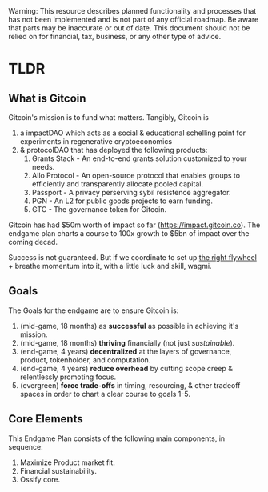
<Callout type="warning">
  Warning: This resource describes planned functionality and processes that has
  not been implemented and is not part of any official roadmap. Be aware that parts may be inaccurate or out of
  date.  This document should not be relied on for financial, tax, business, or any other type of advice.
</Callout>

# TLDR

## What is Gitcoin

Gitcoin's mission is to fund what matters.  Tangibly, Gitcoin is 

1. a impactDAO which acts as a social & educational schelling point for experiments in regenerative cryptoeconomics 
2. & protocolDAO that has deployed the following products:
    1. Grants Stack - An end-to-end grants solution customized to your needs.
    2. Allo Protocol -  An open-source protocol that enables groups to efficiently and transparently allocate pooled capital.
    3. Passport - A privacy perserving sybil resistence aggregator.
    4. PGN - An L2 for public goods projects to earn funding.
    5. GTC - The governance token for Gitcoin.


Gitcoin has had $50m worth of impact so far (https://impact.gitcoin.co).  The endgame plan charts a course to 100x growth to $5bn of impact over the coming decad.

Success is not guaranteed.  But if we coordinate to set up [the right flywheel](/endgame_plan/stateofgitcoin/wearehere#network-effects) + breathe momentum into it, with a little luck and skill, wagmi.

## Goals 

The Goals for the endgame are to ensure Gitcoin is:

1. (mid-game, 18 months) as **successful** as possible in achieving it's mission.
2. (mid-game, 18 months) **thriving** financially (not just *sustainable*).
3. (end-game, 4 years) **decentralized** at the layers of governance, product, tokenholder, and computation.
4. (end-game, 4 years) **reduce overhead** by cutting scope creep & relentlessly promoting focus.
5. (evergreen) **force trade-offs** in timing, resourcing, & other tradeoff spaces in order to chart a clear course to goals 1-5.

## Core Elements

This Endgame Plan consists of the following main components, in sequence:
1. Maximize Product market fit.
2. Financial sustainability.
3. Ossify core.

